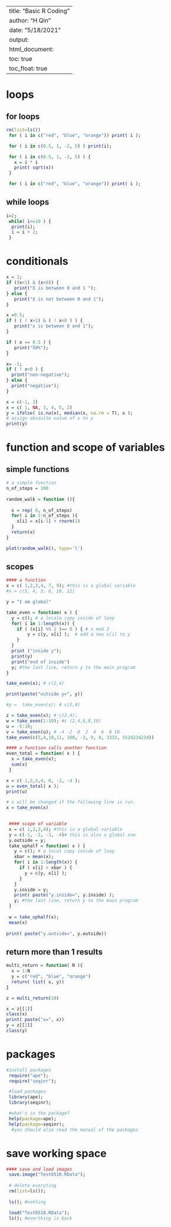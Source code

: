 
---
title: "Basic R Coding"
author: "H Qin"
date: "5/18/2021"
output:
  html_document: 
    toc: true
    toc_float: true 
---


# loops

## for loops
```r
rm(list=ls())
 for ( i in c("red", "blue", "orange")) print( i );
```


```r
 for ( i in c(0.5, 1, -2, 5) ) print(i);
```



```r
 for ( i in c(0.5, 1, -2, 5) ) {
   x = i * i
   print( sqrt(x))
 }
```

```r
 for ( i in c("red", "blue", "orange")) print( i );

```


## while loops 

```r
i=2;
 while( i<=10 ) { 
  print(i); 
  i = i + 2; 
 }
```


# conditionals

```r
x = 1;
if ((x<1) & (x>0)) { 
   print("X is between 0 and 1 ");
} else {
   print("X is not between 0 and 1");
}
```


```r
x =0.5;
if ( ( ! x>1) & ( ! x<0 ) ) {
   print("x is between 0 and 1");
}

if ( x == 0.5 ) {
   print("50%");
}

```


```r
x= -1;
if ( ! x<0 ) {
  print("non-negative");
} else {
  print("negative");
}

x = c(-1, 3)
x = c( 1, NA, 3, 4, 5, 2)
y = ifelse( is.na(x), median(x, na.rm = T), x ); 
# assign abosulte value of x to y
print(y)
```

# function and scope of variables

## simple functions
```r
# a simple function
n_of_steps = 100
 
random_walk = function (){
  
  x = rep( 0, n_of_steps)
  for( i in 2:n_of_steps ){
    x[i] = x[i-1] + rnorm(1)
  }
  return(x)
}

plot(random_walk(), type='l')
```


## scopes
```r
#### a function
x = c( 1,2,3,4, 7, 9); #this is a global variable
#x = c(5, 4, 3, 6, 10, 12)

y = "I am global"
```


```r
take_even = function( x ) {
  y = c(); # a locale copy inside of loop
  for( i in 1:length(x)) {
    if ( (x[i] %% 2 )== 0 ) { # x mod 2
        y = c(y, x[i] );  # add a new x[i] to y
    }
  }
  print ("inside y");
  print(y)
  print("end of inside")
  y; #the last line, return y to the main program
}

take_even(x); # c(2,4)

print(paste("outside y=", y))

#y =  take_even(x); # c(2,4)

z = take_even(x); # c(2,4);
w = take_even(1:10); #c (2,4,6,8,10)
u = -5:10;
v = take_even(u); # -4 -2  0  2  4  6  8 10
take_even(c(5,4,10,11, 100, -3, 9, 0, 3333, 5524234234))

```


```r
#### a function calls another function
even_total = function( x ) {
  x = take_even(x);
  sum(x)
 }

x = c( 1,2,3,4, 0, -2, -4 );
u = even_total( x );
print(u)

# x will be changed if the following line is run.
x = take_even(x)
 
```

 
```r
 #### scope of variable 
 x = c( 1,2,3,4); #this is a global variable
 y = c(-1, -2, -3, -4)# this is also a global one
 y.outside = y; 
 take_uphalf = function( x ) {
   y = c(); # a local copy inside of loop
   xbar = mean(x); 
   for( i in 1:length(x)) {
     if ( x[i] > xbar ) { 
       y = c(y, x[i] );
     }
   }
   y.inside = y; 
   print( paste("y.inside=", y.inside) ); 
   y; #the last line, return y to the main program
 }
 
 w = take_uphalf(x);
 mean(x)
 
print( paste("y.outside=", y.outside))
```

## return more than 1 results

```r
multi_return = function( N ){
  x = 1:N
  y = c("red", "blue", "orange")
  return( list( x, y))
}

z = multi_return(10)

x = z[[1]]
class(x)
print( paste("x=", x))
y = z[[2]]
class(y)
```
 
 
# packages

```r
#install packages
 require("ape");
 require("seqinr");

 #load packages
 library(ape);
 library(seqinr);

 #what's in the package?
 help(package=ape);
 help(package=seqinr);
  #you should also read the manual of the packages

```
# save working space
 
```r

#### save and load images
 save.image("Test0518.RData");
 
 # delete everyting 
 rm(list=ls());
 
 ls(); #nothing

 load("Test0518.RData");
 ls(); #everthing is back


```
 
 